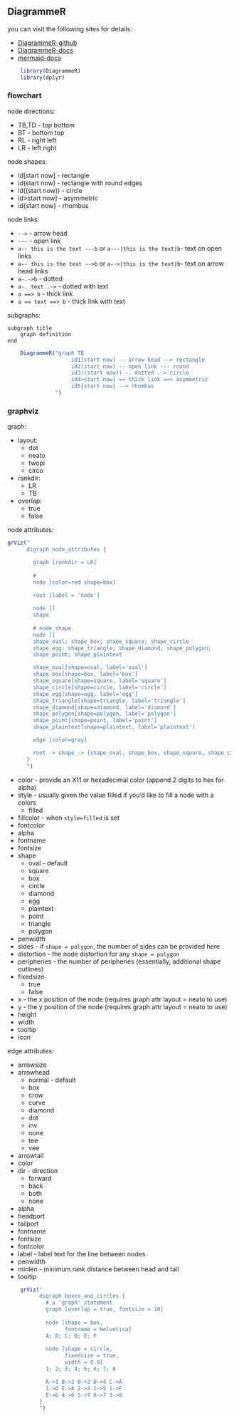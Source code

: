 ## DiagrammeR

you can visit the following sites for details:

* [DiagrammeR-github](https://github.com/rich-iannone/DiagrammeR)
* [DiagrammeR-docs](http://rich-iannone.github.io/DiagrammeR/docs.html)
* [mermaid-docs](https://mermaidjs.github.io/)


```r
    library(DiagrammeR)
    library(dplyr)
```

### flowchart

node directions:

* TB,TD - top bottom
* BT - bottom top
* RL - right left
* LR - left right

node shapes:

* id[start now] - rectangle
* id(start now) - rectangle with round edges
* id((start now)) - circle
* id>start now] - asymmetric
* id{start now} - rhombus

node links:

* `-->` - arrow head
* `---` - open link
* `a-- this is the text ---b` or `a---|this is the text|b`- text on open links
* `a-- this is the text -->b` or `a-->|this is the text|b`- text on arrow head links
* `a-.->b` - dotted
* `a-. text .->` - dotted with text
* `a ==> b` - thick link
* `a == text ==> b` - thick link with text

subgraphs:

    subgraph title
        graph definition
    end

```r
    DiagrammeR("graph TB
                    id1[start now] -- arrow head --> rectangle
                    id2(start now) -- open link --- round
                    id3((start now)) -. dotted .-> circle
                    id4>start now] == thick link ==> asymmetric
                    id5{start now} --> rhombus
               ")

```

### graphviz

graph:

* layout:
    * dot
    * neato
    * twopi
    * circo
* rankdir:
    * LR
    * TB
* overlap:
    * true
    * false

node attributes:


```r
grViz("
      digraph node_attributes {

        graph [rankdir = LR]
        
        # 
        node [color=red shape=box]

        root [label = 'node']
        
        node []
        shape
        
        # node shape
        node []
        shape_oval; shape_box; shape_square; shape_circle
        shape_egg; shape_triangle; shape_diamond; shape_polygon;
        shape_point; shape_plaintext

        shape_oval[shape=oval, label='oval']
        shape_box[shape=box, label='box']
        shape_square[shape=square, label='square']
        shape_circle[shape=circle, label='circle']
        shape_egg[shape=egg, label='egg']
        shape_triangle[shape=triangle, label='triangle']
        shape_diamond[shape=diamond, label='diamond']
        shape_polygon[shape=polygon, label='polygon']
        shape_point[shape=point, label='point']
        shape_plaintext[shape=plaintext, label='plaintext']

        edge [color=gray]

        root -> shape -> {shape_oval, shape_box, shape_square, shape_circle, shape_egg; shape_triangle, shape_diamond, shape_polygon, shape_point, shape_plaintext}
      }
      ")
```


* color - provide an X11 or hexadecimal color (append 2 digits to hex for alpha)
* style - usually given the value filled if you'd like to fill a node with a colors
    * filled
* fillcolor - when `style=filled` is set
* fontcolor
* alpha
* fontname
* fontsize
* shape
    * oval - default
    * square
    * box
    * circle
    * diamond
    * egg
    * plaintext
    * point
    * triangle
    * polygon
* penwidth
* sides - if `shape = polygon`, the number of sides can be provided here
* distortion - the node distortion for any `shape = polygon`
* peripheries - the number of peripheries (essentially, additional shape outlines)
* fixedsize
    * true
    * false
* x - the x position of the node (requires graph attr layout = neato to use)
* y - the y position of the node (requires graph attr layout = neato to use)
* height
* width
* tooltip
* icon

edge attributes:

* arrowsize
* arrowhead
    * normal - default
    * box
    * crow
    * curve
    * diamond
    * dot
    * inv
    * none
    * tee
    * vee
* arrowtail
* color
* dir - direction
    * forward
    * back
    * both
    * none
* alpha
* headport
* tailport
* fontname
* fontsize
* fontcolor
* label - label text for the line between nodes
* penwidth
* minlen - minimum rank distance between head and tail
* tooltip

```r
    grViz("
          digraph boxes_and_circles {
            # a 'graph' statement
            graph [overlap = true, fontsize = 10]
            
            node [shape = box,
                  fontname = Helvetica]
            A; B; C; D; E; F
            
            node [shape = circle,
                  fixedsize = true,
                  width = 0.9]
            1; 2; 3; 4; 5; 6; 7; 8

            A->1 B->2 B->3 B->4 C->A
            1->D E->A 2->4 1->5 1->F
            E->6 4->6 5->7 6->7 3->8
          }
          ")
```
